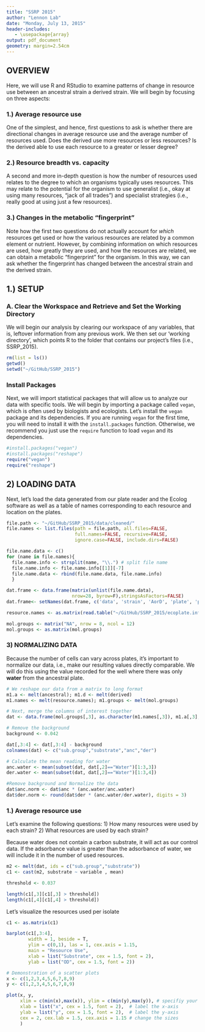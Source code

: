 ```yaml
---
title: "SSRP 2015"
author: "Lennon Lab"
date: "Monday, July 13, 2015"
header-includes:
   - \usepackage{array}
output: pdf_document
geometry: margin=2.54cm
---
```



## OVERVIEW
Here, we will use R and RStudio to examine patterns of change in resource use between an ancestral strain a derived strain. We will begin by focusing on three aspects:

### 1.) Average resource use 
One of the simplest, and hence, first questions to ask is whether there are directional changes in average resource use and the average number of resources used. Does the derived use more resources or less resources? Is the derived able to use each resource to a greater or lesser degree?

### 2.) Resource breadth vs. capacity
A second and more in-depth question is how the number of resources used relates to the degree to which an organisms typically uses resources. This may relate to the potential for the organism to use generalist (i.e., okay at using many resources, "jack of all trades") and specialist strategies (i.e., really good at using just a few resources).

### 3.) Changes in the metabolic "fingerprint"
Note how the first two questions do not actually account for *which* resources get used or how the various resources are related by a common element or nutrient. However, by combining information on which resources are used, how greatly they are used, and how the resources are related, we can obtain a metabolic "fingerprint" for the organism. In this way, we can ask whether the fingerprint has changed between the ancestral strain and the derived strain.


## 1.) SETUP
### A. Clear the Workspace and Retrieve and Set the Working Directory
We will begin our analysis by clearing our workspace of any variables, that is, leftover information from any previous work. We then set our 'working directory', which points R to the folder that contains our project's files (i.e., SSRP_2015).

```r
rm(list = ls()) 
getwd() 
setwd("~/GitHub/SSRP_2015") 
```

### Install Packages
Next, we will import statistical packages that will allow us to analyze our data with specific tools.
We will begin by importing a package called `vegan`, which is often used by biologists and ecologists.
Let's install the `vegan` package and its dependencies. 
If you are running `vegan` for the first time, you will need to install it with the `install.packages` function. 
Otherwise, we recommend you just use the `require` function to load `vegan` and its dependencies.

```r
#install.packages("vegan") 
#install.packages("reshape") 
require("vegan")
require("reshape")
```

## 2) LOADING DATA
Next, let's load the data generated from our plate reader and the Ecolog software as well as a table of names corresponding to each resource and location on the plates.

```r
file.path <- "~/GitHub/SSRP_2015/data/cleaned/"
file.names <- list.files(path = file.path, all.files=FALSE, 
                         full.names=FALSE, recursive=FALSE,
                         ignore.case=FALSE, include.dirs=FALSE)

file.name.data <- c() 
for (name in file.names){
  file.name.info <- strsplit(name, "\\.") # split file name  
  file.name.info <- file.name.info[[1]][-7]
  file.name.data <- rbind(file.name.data, file.name.info)
  }

dat.frame <- data.frame(matrix(unlist(file.name.data),
                        nrow=28, byrow=F),stringsAsFactors=FALSE)
dat.frame<- setNames(dat.frame, c('data', 'strain', 'AorD', 'plate', 'plate.replicate', 'duration'))

resource.names <- as.matrix(read.table("~/GitHub/SSRP_2015/ecoplate.info/resource_matrix.txt"))

mol.groups <- matrix("NA", nrow = 8, ncol = 12)
mol.groups <- as.matrix(mol.groups)
```

### 3) NORMALIZING DATA
Because the number of cells can vary across plates, it's important to normalize our data, i.e., make our resulting values directly comparable. We will do this using the value recorded for the well where there was only **water** from the ancestral plate.

```r
# We reshape our data from a matrix to long format
m1.a <- melt(ancestral); m1.d <- melt(derived)
m1.names <- melt(resource.names); m1.groups <- melt(mol.groups)

# Next, merge the columns of interest together
dat <- data.frame(mol.groups[,3], as.character(m1.names[,3]), m1.a[,3], m1.d[,3])

# Remove the background
background <- 0.042

dat[,3:4] <- dat[,3:4] - background
colnames(dat) <- c("sub.group","substrate","anc","der")

# Calculate the mean reading for water
anc.water <- mean(subset(dat, dat[,2]=="Water")[1:3,3])
der.water <- mean(subset(dat, dat[,2]=="Water")[1:3,4])

#Remove background and Normalize the data
dat$anc.norm <- dat$anc * (anc.water/anc.water) 
dat$der.norm <- round(dat$der * (anc.water/der.water), digits = 3) 
```


### 1.) Average resource use
Let's examine the following questions:
1) How many resources were used by each strain?
2) What resources are used by each strain?

Because water does not contain a carbon substrate, it will act as our control data. If the adsorbance value is greater than the adsorbance of water, we will include it in the number of used resources.

```r
m2 <- melt(dat, ids = c("sub.group","substrate"))
c1 <- cast(m2, substrate ~ variable , mean)

threshold <- 0.037

length(c1[,3][c1[,3] > threshold])
length(c1[,4][c1[,4] > threshold])
```

Let's visualize the resources used per isolate
```r
c1 <- as.matrix(c1)

barplot(c1[,3:4],
        width = 1, beside = T,
        ylim = c(0,1), las = 1, cex.axis = 1.15,
        main = "Resource Use",
        xlab = list("Substrate", cex = 1.5, font = 2),
        ylab = list("OD", cex = 1.5, font = 2))

```


```r
# Demonstration of a scatter plots 
x <- c(1,2,3,4,5,6,7,8,9)
y <- c(1,2,3,4,5,6,7,8,9)

plot(x, y, 
     xlim = c(min(x),max(x)), ylim = c(min(y),max(y)), # specifiy your plot range
     xlab = list("x", cex = 1.5, font = 2),  # label the x-axis
     ylab = list("y", cex = 1.5, font = 2),  # label the y-axis            
     cex = 2, cex.lab = 1.5, cex.axis = 1.15 # change the sizes
     )
```